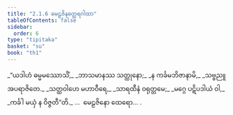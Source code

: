 ```yaml
---
title: "2.1.6 မေဠဇိနတ္ထေရဂါထာ"
tableOfContents: false
sidebar:
  order: 6
type: "tipitaka"
basket: "su"
book: "th1"
---
```



<DynamicBreadcrumb />

<Division number="131" book="th1" e="ch" v="19" p="248">

<Paragraph number="289" type="verses" book="th1">
_“ယဒါဟံ ဓမ္မမဿောသိံ,_  
_ဘာသမာနဿ သတ္ထုနော;_  
_န ကင်္ခမဘိဇာနာမိ,_  
_သဗ္ဗညူအပရာဇိတေ._  

</Paragraph>

</Division>
<Division number="132" book="th1" e="ch" v="19" p="248">

<Paragraph number="290" type="verses" book="th1">
_သတ္ထဝါဟေ မဟာဝီရေ,_  
_သာရထီနံ ဝရုတ္တမေ;_  
_မဂ္ဂေ ပဋိပဒါယံ ဝါ,_  
_ကင်္ခါ မယှံ န ဝိဇ္ဇတီ”တိ._  


</Paragraph>
</Division>

<Paragraph number="291" type="center" book="th1">
…  မေဠဇိနော ထေရော… .
</Paragraph>